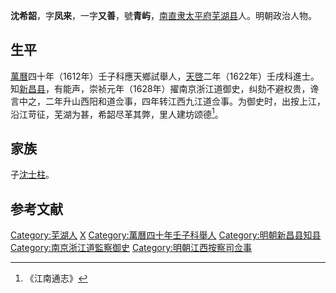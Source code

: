 '''沈希韶'''，字'''凤来'''，一字'''又善'''，號'''青屿'''，[[南直隶|南直隶]][[太平府|太平府]][[芜湖县|芜湖县]]人。明朝政治人物。

==生平==
[[萬曆|萬曆]]四十年（1612年）壬子科應天鄉試舉人，[[天啓|天啓]]二年（1622年）壬戌科進士。知[[新昌县|新昌县]]，有能声，崇祯元年（1628年）擢南京浙江道御史，纠劾不避权贵，谗言中之，二年升山西阳和道佥事，四年转江西九江道佥事。为御史时，出按上江，沿江苛征，芜湖为甚，希韶尽革其弊，里人建坊颂德<ref>《江南通志》</ref>。

== 家族 ==
子[[沈士柱|沈士柱]]。

==参考文献==
{{reflist}}

{{天啓二年壬戌科殿試金榜}}

{{Authority control}}

{{DEFAULTSORT:}}
[[Category:芜湖人|Category:芜湖人]]
[[Category:沈姓|X]]
[[Category:萬曆四十年壬子科舉人|Category:萬曆四十年壬子科舉人]]
[[Category:明朝新昌县知县|Category:明朝新昌县知县]]
[[Category:南京浙江道監察御史|Category:南京浙江道監察御史]]
[[Category:明朝江西按察司佥事|Category:明朝江西按察司佥事]]


{{明朝官员小作品}}